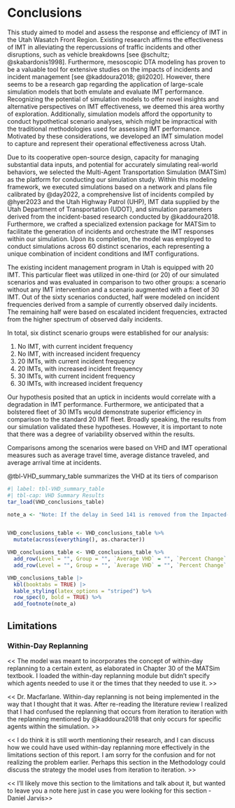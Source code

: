 # Conclusions {#sec-conclusions}

This study aimed to model and assess the response and efficiency of IMT in the Utah Wasatch Front Region. Existing research affirms the effectiveness of IMT in alleviating the repercussions of traffic incidents and other disruptions, such as vehicle breakdowns [see @schultz; @skabardonis1998]. Furthermore, mesoscopic DTA modeling has proven to be a valuable tool for extensive studies on the impacts of incidents and incident management [see @kaddoura2018; @li2020]. However, there seems to be a research gap regarding the application of large-scale simulation models that both emulate and evaluate IMT performance. Recognizing the potential of simulation models to offer novel insights and alternative perspectives on IMT effectiveness, we deemed this area worthy of exploration. Additionally, simulation models afford the opportunity to conduct hypothetical scenario analyses, which might be impractical with the traditional methodologies used for assessing IMT performance. Motivated by these considerations, we developed an IMT simulation model to capture and represent their operational effectiveness across Utah.

Due to its cooperative open-source design, capacity for managing substantial data inputs, and potential for accurately simulating real-world behaviors, we selected the Multi-Agent Transportation Simulation (MATSim) as the platform for conducting our simulation study. Within this modeling framework, we executed simulations based on a network and plans file calibrated by @day2022, a comprehensive list of incidents compiled by @hyer2023 and the Utah Highway Patrol (UHP), IMT data supplied by the Utah Department of Transportation (UDOT), and simulation parameters derived from the incident-based research conducted by @kaddoura2018. Furthermore, we crafted a specialized extension package for MATSim to facilitate the generation of incidents and orchestrate the IMT responses within our simulation. Upon its completion, the model was employed to conduct simulations across 60 distinct scenarios, each representing a unique combination of incident conditions and IMT configurations.

The existing incident management program in Utah is equipped with 20 IMT. This particular fleet was utilized in one-third (or 20) of our simulated scenarios and was evaluated in comparison to two other groups: a scenario without any IMT intervention and a scenario augmented with a fleet of 30 IMT. Out of the sixty scenarios conducted, half were modeled on incident frequencies derived from a sample of currently observed daily incidents. The remaining half were based on escalated incident frequencies, extracted from the higher spectrum of observed daily incidents.

In total, six distinct scenario groups were established for our analysis:

1. No IMT, with current incident frequency
2. No IMT, with increased incident frequency
3. 20 IMTs, with current incident frequency
4. 20 IMTs, with increased incident frequency
5. 30 IMTs, with current incident frequency
6. 30 IMTs, with increased incident frequency

Our hypothesis posited that an uptick in incidents would correlate with a degradation in IMT performance. Furthermore, we anticipated that a bolstered fleet of 30 IMTs would demonstrate superior efficiency in comparison to the standard 20 IMT fleet. Broadly speaking, the results from our simulation validated these hypotheses. However, it is important to note that there was a degree of variability observed within the results.

Comparisons among the scenarios were based on VHD and IMT operational measures such as average travel time, average distance traveled, and average arrival time at incidents.

@tbl-VHD_summary_table summarizes the VHD at its tiers of comparison

```r
#| label: tbl-VHD_summary_table
#| tbl-cap: VHD Summary Results
tar_load(VHD_conclusions_table)

note_a <- "Note: If the delay in Seed 141 is removed from the Impacted-No Incidents group, the Average VHD drops to a more reasonable 14.62, and the percent change becomes 377.7%"


VHD_conclusions_table <- VHD_conclusions_table %>%
  mutate(across(everything(), as.character))

VHD_conclusions_table <- VHD_conclusions_table %>%
  add_row(Level = "", Group = "", `Average VHD` = "", `Percent Change` = "", .after = 4) %>%
  add_row(Level = "", Group = "", `Average VHD` = "", `Percent Change` = "", .after = 9)

VHD_conclusions_table |> 
  kbl(booktabs = TRUE) |> 
  kable_styling(latex_options = "striped") %>%
  row_spec(0, bold = TRUE) %>%
  add_footnote(note_a)


```


## Limitations {#sec-limitations}


### Within-Day Replanning

\<\< The model was meant to incorporates the concept of within-day replanning to a certain extent, as elaborated in Chapter 30 of the MATSim textbook. I loaded the within-day replanning module but didn't specify which agents needed to use it or the times that they needed to use it. \>\>

\<\< Dr. Macfarlane. Within-day replanning is not being implemented in the way that I thought that it was. After re-reading the literature review I realized that I had confused the replanning that occurs from iteration to iteration with the replanning mentioned by @kaddoura2018 that only occurs for specific agents within the simulation. \>\>

\<\< I do think it is still worth mentioning their research, and I can discuss how we could have used within-day replanning more effectively in the limitations section of this report. I am sorry for the confusion and for not realizing the problem earlier. Perhaps this section in the Methodology could discuss the strategy the model uses from iteration to iteration. \>\>

\<\< I'll likely move this section to the limitations and talk about it, but wanted to leave you a note here just in case you were looking for this section - Daniel Jarvis\>\>